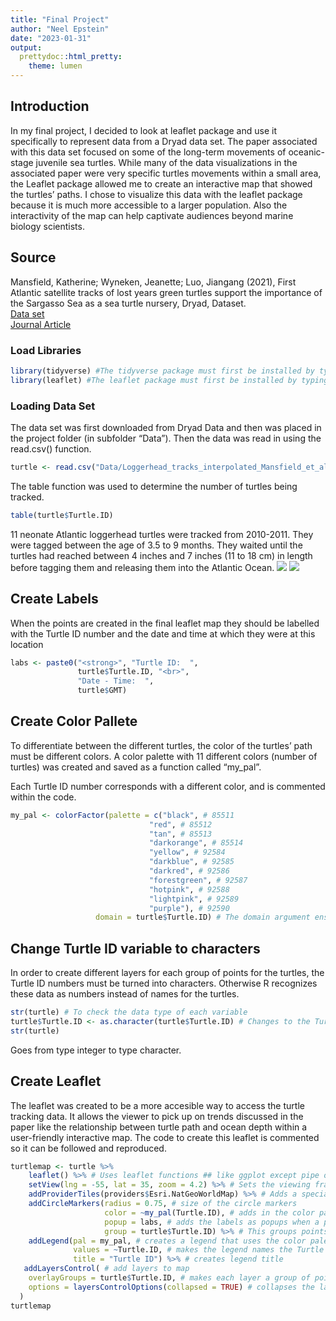 ```yaml
---
title: "Final Project"
author: "Neel Epstein"
date: "2023-01-31"
output:
  prettydoc::html_pretty:
    theme: lumen
---
```


## Introduction

In my final project, I decided to look at leaflet package and use it specifically to represent data from a Dryad data set. The paper associated with this data set focused on some of the long-term movements of oceanic-stage juvenile sea turtles. While many of the data visualizations in the associated paper were very specific turtles movements within a small area, the Leaflet package allowed me to create an interactive map that showed the turtles' paths. I chose to visualize this data with the leaflet package because it is much more accessible to a larger population. Also the interactivity of the map can help captivate audiences beyond marine biology scientists.

## Source

Mansfield, Katherine; Wyneken, Jeanette; Luo, Jiangang (2021), First Atlantic satellite tracks of lost years green turtles support the importance of the Sargasso Sea as a sea turtle nursery, Dryad, Dataset.\
[Data set](https://doi.org/10.5061/dryad.x95x69ph9)\
[Journal Article](https://doi.org/10.1098/rspb.2013.3039)

### Load Libraries

```r
library(tidyverse) #The tidyverse package must first be installed by typing install.packages("tidyverse") in the Console
library(leaflet) #The leaflet package must first be installed by typing install.packages("leaflet") in the Console
```

### Loading Data Set

The data set was first downloaded from Dryad Data and then was placed in the project folder (in subfolder "Data"). Then the data was read in using the read.csv() function.

```r
turtle <- read.csv("Data/Loggerhead_tracks_interpolated_Mansfield_et_al_2014.csv")
```

The table function was used to determine the number of turtles being tracked.

```r
table(turtle$Turtle.ID)
```

11 neonate Atlantic loggerhead turtles were tracked from 2010-2011.
They were tagged between the age of 3.5 to 9 months. They waited until the turtles had reached between 4 inches and 7 inches (11 to 18 cm) in length before tagging them and releasing them into the Atlantic Ocean.
![](https://i.pinimg.com/originals/8c/26/f3/8c26f3e2b10e6a1e3ee507ebca24bafd.jpg) ![](https://www.sciencenews.org/wp-content/uploads/2017/12/122017_SZ_seaturtle_feat.jpg)

## Create Labels

When the points are created in the final leaflet map they should be labelled with the Turtle ID number and the date and time at which they were at this location

```r
labs <- paste0("<strong>", "Turtle ID:  ",
               turtle$Turtle.ID, "<br>",
               "Date - Time:  ",
               turtle$GMT)
```

## Create Color Pallete

To differentiate between the different turtles, the color of the turtles' path must be different colors. A color palette with 11 different colors (number of turtles) was created and saved as a function called "my_pal".

Each Turtle ID number corresponds with a different color, and is commented within the code.

```r
my_pal <- colorFactor(palette = c("black", # 85511
                               "red", # 85512
                               "tan", # 85513
                               "darkorange", # 85514
                               "yellow", # 92584
                               "darkblue", # 92585
                               "darkred", # 92586
                               "forestgreen", # 92587
                               "hotpink", # 92588
                               "lightpink", # 92589
                               "purple"), # 92590
                   domain = turtle$Turtle.ID) # The domain argument ensures that the colors are associated with the Turtle.ID column of the data set
```


## Change Turtle ID variable to characters

In order to create different layers for each group of points for the turtles, the Turtle ID numbers must be turned into characters. Otherwise R recognizes these data as numbers instead of names for the turtles.

```r
str(turtle) # To check the data type of each variable
turtle$Turtle.ID <- as.character(turtle$Turtle.ID) # Changes to the Turtle.ID variable data type to characters from numbers
str(turtle)
```

Goes from type integer to type character.

## Create Leaflet

The leaflet was created to be a more accesible way to access the turtle tracking data. It allows the viewer to pick up on trends discussed in the paper like the relationship between turtle path and ocean depth within a user-friendly interactive map. The code to create this leaflet is commented so it can be followed and reproduced.

```r
turtlemap <- turtle %>%
    leaflet() %>% # Uses leaflet functions ## like ggplot except pipe operators are used instead of "+" signs to add more elements
    setView(lng = -55, lat = 35, zoom = 4.2) %>% # Sets the viewing frame for the map. This can be changed by viewer by zooming in and out
    addProviderTiles(providers$Esri.NatGeoWorldMap) %>% # Adds a special map that shows ocean depth and has names of the various different parts of the Atlantic Ocean ## if I just wanted the default map I would type "addTiles()".
    addCircleMarkers(radius = 0.75, # size of the circle markers
                     color = ~my_pal(Turtle.ID), # adds in the color palette
                     popup = labs, # adds the labels as popups when a point is clicked on
                     group = turtle$Turtle.ID) %>% # This groups points for each turtle so layers can be created later
    addLegend(pal = my_pal, # creates a legend that uses the color palette
              values = ~Turtle.ID, # makes the legend names the Turtle ID numbers
              title = "Turtle ID") %>% # creates legend title
   addLayersControl( # add layers to map
    overlayGroups = turtle$Turtle.ID, # makes each layer a group of points from each turtle
    options = layersControlOptions(collapsed = TRUE) # collapses the layers panel so that the map is more visually appealing
  )
turtlemap
```
